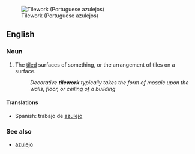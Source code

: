 [[Image:Azulejos Parque Eduardo VII-2.jpg|thumb|Tilework (Portuguese azulejos)]]
==English==

===Noun===
{{wikipedia}}
{{en-noun|-}}

# The [[tile]]d surfaces of something, or the arrangement of tiles on a surface.
#: ''Decorative '''tilework''' typically takes the form of mosaic upon the walls, floor, or ceiling of a building''

====Translations====
{{trans-top|the tiled surfaces of something, or the arrangement of tiles on a surface}}
* Spanish: trabajo de [[azulejo]]
{{trans-mid}}
{{trans-bottom}}

===See also===
* [[azulejo]]